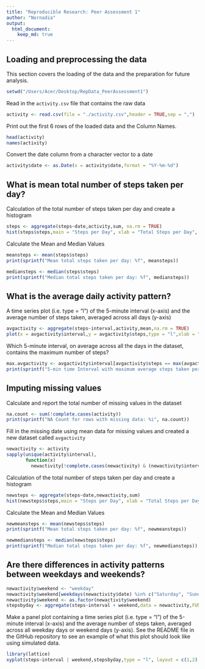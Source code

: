 ```yaml
---
title: "Reproducible Research: Peer Assessment 1"
author: "Nornadia"
output: 
  html_document:
    keep_md: true
---
```



## Loading and preprocessing the data

This section covers the loading of the data and the preparation for future analysis.


```r
setwd("/Users/Acer/Desktop/RepData_PeerAssessment1")

```

Read in the `activity.csv` file that contains the raw data

```r
activity <- read.csv(file = "./activity.csv",header = TRUE,sep = ",")

```

Print out the first 6 rows of the loaded data and the Column Names.

```r
head(activity)
names(activity)
```

Convert the date column from a character vector to a date

```r
activity$date <- as.Date(x = activity$date,format = "%Y-%m-%d")
```

## What is mean total number of steps taken per day?

Calculation of the total number of steps taken per day and create a histogram

```r
steps <- aggregate(steps~date,activity,sum, na.rm = TRUE)
hist(steps$steps,main = "Steps per Day", xlab = "Total Steps per Day", ylab = "Number of Days", col = "blue")
```

Calculate the Mean and Median Values

```r
meansteps <- mean(steps$steps)
print(sprintf("Mean total steps taken per day: %f", meansteps))

mediansteps <- median(steps$steps)
print(sprintf("Median total steps taken per day: %f", mediansteps))
```

## What is the average daily activity pattern?

A time series plot (i.e. type = "l") of the 5-minute interval (x-axis) and the average number of steps taken, averaged across all days (y-axis)

```r
avgactivity <- aggregate(steps~interval,activity,mean,na.rm = TRUE)
plot(x = avgactivity$interval,y = avgactivity$steps,type = "l",xlab = "5 Minute Interval", ylab = "Average Number of Steps",main = "Average Daily Activity Planner")
```


Which 5-minute interval, on average across all the days in the dataset, contains the maximum number of steps?

```r
max.avgactivity <- avgactivity$interval[avgactivity$steps == max(avgactivity$steps)]
print(sprintf("5-min time Interval with maximum average steps taken per day: %i",max.avgactivity))
```


## Imputing missing values

Calculate and report the total number of missing values in the dataset

```r
na.count <- sum(!complete.cases(activity))
print(sprintf("NA Count for rows with missing data: %i", na.count))

```

Fill in the missing date using mean data for missing values and created a new dataset called `avgactivity`

```r
newactivity <- activity
sapply(unique(activity$interval),
       function(x)
         newactivity[!complete.cases(newactivity) & (newactivity$interval == x),1] <<- avgactivity$steps[avgactivity$interval == x])
```

Calculation of the total number of steps taken per day and create a histogram

```r
newsteps <- aggregate(steps~date,newactivity,sum)
hist(newsteps$steps,main = "Steps per Day", xlab = "Total Steps per Day", ylab = "Number of Days", col = "blue")
```

Calculate the Mean and Median Values

```r
newmeansteps <- mean(newsteps$steps)
print(sprintf("Mean total steps taken per day: %f", newmeansteps))

newmediansteps <- median(newsteps$steps)
print(sprintf("Median total steps taken per day: %f", newmediansteps))
```

## Are there differences in activity patterns between weekdays and weekends?

```r
newactivity$weekend <- "weekday"
newactivity$weekend[weekdays(newactivity$date) %in% c("Saturday", "Sunday")] <- "weekend"
newactivity$weekend <- as.factor(newactivity$weekend)
stepsbyday <- aggregate(steps~interval + weekend,data = newactivity,FUN = mean)
```

Make a panel plot containing a time series plot (i.e. type = "l") of the 5-minute interval (x-axis) and the average number of steps taken, averaged across all weekday days or weekend days (y-axis). See the README file in the GitHub repository to see an example of what this plot should look like using simulated data.


```r
library(lattice)
xyplot(steps~interval | weekend,stepsbyday,type = "l", layout = c(1,2),xlab = "Interval", ylab = "Number of Steps")
```
